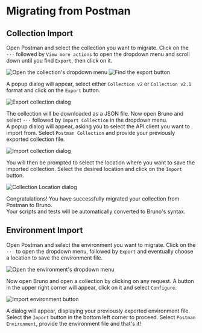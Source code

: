 
# Migrating from Postman

## Collection Import
Open Postman and select the collection you want to migrate. Click on the `···` followed by `View more actions` to open the dropdown menu and scroll down until you find `Export`, then click on it.

<div className="flex flex-wrap items-center mt-4">
  <Image src="/screenshots/migration/postman/postman-pre-dropdown.webp" alt="Open the collection's dropdown menu" width={500} height={200} className="rounded" />
  <Image src="/screenshots/migration/postman/postman-dropdown.webp" alt="Find the export button" width={200} height={200} className="ml-10 rounded" />
</div>

A popup dialog will appear, select either `Collection v2` or `Collection v2.1` format and click on the `Export` button.

<Image src="/screenshots/migration/postman/postman-export-dialog.webp" alt="Export collection dialog" width={400} height={400} className="rounded mt-4" />

The collection will be downloaded as a JSON file. Now open Bruno and select `···` followed by `Import Collection` in the dropdown menu.\
A popup dialog will appear, asking you to select the API client you want to import from. Select `Postman Collection` and provide your previously exported collection file.

<Image src="/screenshots/migration/import-dialog.webp" alt="Import collection dialog" width={400} height={400} className="rounded mt-4" />

You will then be prompted to select the location where you want to save the imported collection. Select the desired location and click on the `Import` button.

<Image src="/screenshots/migration/location-dialog.webp" alt="Collection Location dialog" width={300} height={300} className="rounded mt-4" />

Congratulations! You have successfully migrated your collection from Postman to Bruno.\
Your scripts and tests will be automatically converted to Bruno's syntax.

## Environment Import

Open Postman and select the environment you want to migrate. Click on the `···` to open the dropdown menu, followed by `Export` and eventually choose a location to save the environment file.

<Image src="/screenshots/migration/postman/postman-environment.webp" alt="Open the environment's dropdown menu" width={400} height={200} className="rounded mt-4" />

Now open Bruno and open a collection by clicking on any request.
A button in the upper right corner will appear, click on it and select `Configure`.

<Image src="/screenshots/migration/postman/bruno-environments.webp" alt="Import environment button" width={400} height={200} className="rounded mt-4" />

A dialog will appear, displaying your previously exported environment file. Select the `Import` button in the bottom left corner to proceed.
Select `Postman Environment`, provide the environment file and that's it!